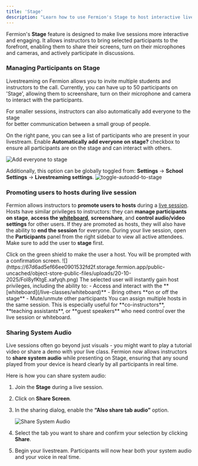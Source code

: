 ```yaml
---
title: 'Stage'
description: "Learn how to use Fermion's Stage to host interactive live sessions, allowing participants to join the stage, screenshare, turn on their microphone and camera, and engage directly with the class."
---
```


Fermion's **Stage** feature is designed to make live sessions more interactive and engaging. It allows instructors to bring selected participants to the forefront, enabling them to share their screens, turn on their microphones and cameras, and actively participate in discussions. 
 
### Managing Participants on Stage

Livestreaming on Fermion allows you to invite multiple students and instructors to the call. Currently, you can have up to 50 participants on 'Stage', allowing them to screenshare, turn on their microphone and camera to interact with the participants.

For smaller sessions, instructors can also automatically add everyone to the stage  
for better communication between a small group of people.

On the right pane, you can see a list of participants who are present in your livestream. Enable **Automatically add everyone on stage?** checkbox to ensure all participants are on the stage and can interact with others.

![Add everyone to stage](https://67d6ad5ef66ee0901532fd2f.storage.fermion.app/public-uncached/object-store-public-files/uploads/22-09-2025/seelen-ui_b0OT9b6Nzn.kpfkdw.png)

Additionally, this option can be globally toggled from: **Settings** → **School Settings** → **Livestreaming settings**.
![toggle-autoadd-to-stage](https://67d6ad5ef66ee0901532fd2f.storage.fermion.app/public-uncached/object-store-public-files/uploads/01-10-2025/Arc_MzVBFUJ7g1.mqcock.png)

### Promoting users to hosts during live session

Fermion allows instructors to **promote users to hosts** during a [live session](/live-classes/what-are-live-classes).  
Hosts have similar privileges to instructors: they can **manage participants on stage**, **access the [whiteboard](/live-classes/whiteboard)**, **screenshare**, and **control audio/video settings** for other users. If they are promoted as hosts, they will also have the ability to **end the session** for everyone.
<Steps>
  <Step title="Open the Participants panel">
    During your live session, open the **Participants** panel from the right sidebar to view all active attendees. Make sure to add the user to **stage** first.
  </Step>

  <Step title="Find the user you want to promote to host">
    Click on the green shield to make the user a host. You will be prompted with a confirmation screen.
    ![](https://67d6ad5ef66ee0901532fd2f.storage.fermion.app/public-uncached/object-store-public-files/uploads/20-10-2025/Fol8yfKtgE.xafyqh.png) 
  </Step>

  <Step title="Assign host role">
    The selected user will instantly gain host privileges, including the ability to:
    - Access and interact with the **[whiteboard](/live-classes/whiteboard)**
    - Bring others **on or off the stage**
    - Mute/unmute other participants
  </Step>

</Steps>

<Info>
  You can assign multiple hosts in the same session. This is especially useful for **co-instructors**, **teaching assistants**, or **guest speakers** who need control over the live session or whiteboard.
</Info>


### Sharing System Audio
Live sessions often go beyond just visuals - you might want to play a tutorial video or share a demo 
with your live class. Fermion now allows instructors to **share system audio** while 
presenting on Stage, ensuring that any sound played from your device is 
heard clearly by all participants in real time.

Here is how you can share system audio:

1. Join the **Stage** during a live session.  

2. Click on **Share Screen**.  

3. In the sharing dialog, enable the **“Also share tab audio”** option.  

   ![Share System Audio](https://67d6ad5ef66ee0901532fd2f.storage.fermion.app/public-uncached/object-store-public-files/uploads/05-10-2025/Share%20system%20audio.arnfvv.png)     

4. Select the tab you want to share and confirm your selection by clicking **Share**.  

5. Begin your livestream. Participants will now hear both your system audio and your voice in real time.  